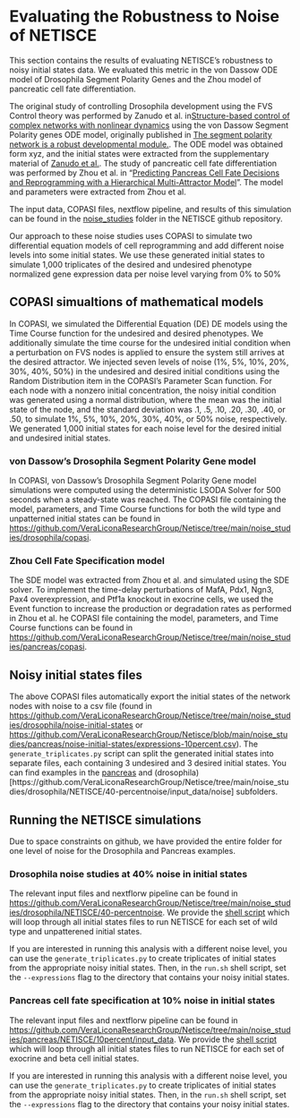 
# Evaluating the Robustness to Noise of NETISCE

This section contains the results of evaluating NETISCE's robustness to noisy initial states data. We evaluated this metric in the von Dassow ODE model of Drosophila Segment Polarity Genes and the Zhou model of pancreatic cell fate differentiation.

The original study of controlling Drosophila development using the FVS Control theory was performed by Zanudo et al. in[Structure-based control of complex networks with nonlinear dynamics](https://www.pnas.org/doi/10.1073/pnas.1617387114) using the von Dassow Segment Polarity genes ODE model, originally published in [ The segment polarity network is a robust developmental module.](https://www.nature.com/articles/35018085). The ODE model was obtained form xyz, and the initial states were extracted from the supplementary material of [Zanudo et al.](link). The study of pancreatic cell fate differentiation was performed by Zhou et al. in "[Predicting Pancreas Cell Fate Decisions and Reprogramming with a Hierarchical Multi-Attractor Model](https://journals.plos.org/plosone/article?id=10.1371/journal.pone.0014752)". The model and parameters were extracted from Zhou et al.

The input data, COPASI files, nextflow pipeline, and results of this simulation can be found in the [noise_studies](https://github.com/VeraLiconaResearchGroup/Netisce/tree/main/noise_studies) folder in the NETISCE github repository.

Our approach to these noise studies  uses COPASI to simulate two differential equation models of cell reprogramming and add different noise levels into some initial states. We use these generated initial states to simulate 1,000 triplicates of the desired and undesired phenotype normalized gene expression data per noise level varying from 0% to 50% 

## COPASI simualtions of mathematical models
In COPASI, we simulated the Differential Equation (DE) DE models using the Time Course function for the undesired and desired phenotypes. We additionally simulate the time course for the undesired initial condition when a perturbation on FVS nodes is applied to ensure the system still arrives at the desired attractor. We injected seven levels of noise (1%, 5%, 10%, 20%, 30%, 40%, 50%) in the undesired and desired initial conditions using the Random Distribution item in the COPASI’s Parameter Scan function. For each node with a nonzero initial concentration, the noisy initial condition was generated using a normal distribution, where the mean was the initial state of the node, and the standard deviation was .1, .5, .10, .20, .30, .40, or .50, to simulate 1%, 5%, 10%, 20%, 30%, 40%, or 50% noise, respectively. We generated 1,000 initial states for each noise level for the desired initial and undesired initial states.

### von Dassow’s Drosophila Segment Polarity Gene model 
In COPASI, von Dassow’s Drosophila Segment Polarity Gene model simulations were computed using the deterministic LSODA Solver for 500 seconds when a steady-state was reached. The COPASI file containing the model, parameters, and Time Course functions for both the wild type and unpatterned initial states can be found in [https://github.com/VeraLiconaResearchGroup/Netisce/tree/main/noise_studies/drosophila/copasi](https://github.com/VeraLiconaResearchGroup/Netisce/tree/main/noise_studies/drosophila/copasi).

### Zhou Cell Fate Specification model 
The SDE model was extracted from Zhou et al. and simulated using the SDE solver. To implement the time-delay perturbations of MafA, Pdx1, Ngn3, Pax4 overexpression, and Ptf1a knockout in exocrine cells, we used the Event function to increase the production or degradation rates as performed in Zhou et al. he COPASI file containing the model, parameters, and Time Course functions can be found in [https://github.com/VeraLiconaResearchGroup/Netisce/tree/main/noise_studies/pancreas/copasi](https://github.com/VeraLiconaResearchGroup/Netisce/tree/main/noise_studies/pancreas/copasi).


## Noisy initial states files
The above COPASI files automatically export the initial states of the network nodes with noise to a csv file (found in [https://github.com/VeraLiconaResearchGroup/Netisce/tree/main/noise_studies/drosophila/noise-initial-states](https://github.com/VeraLiconaResearchGroup/Netisce/tree/main/noise_studies/drosophila/noise-initial-states) or [https://github.com/VeraLiconaResearchGroup/Netisce/blob/main/noise_studies/pancreas/noise-initial-states/expressions-10percent.csv](https://github.com/VeraLiconaResearchGroup/Netisce/blob/main/noise_studies/pancreas/noise-initial-states/expressions-10percent.csv)). The `generate_triplicates.py` script can split the generated initial states into separate files, each containing 3 undesired and 3 desired initial states. You can find examples in the [pancreas](https://github.com/VeraLiconaResearchGroup/Netisce/tree/main/noise_studies/pancreas/NETISCE/10percent/input_data/noise) and (drosophila)[https://github.com/VeraLiconaResearchGroup/Netisce/tree/main/noise_studies/drosophila/NETISCE/40-percentnoise/input_data/noise] subfolders.

## Running the NETISCE simulations
Due to space constraints on github, we have provided the entire folder for one level of noise for the Drosophila and Pancreas examples. 

### Drosophila noise studies at 40% noise in initial states
The relevant input files and nextflorw pipeline can be found in [https://github.com/VeraLiconaResearchGroup/Netisce/tree/main/noise_studies/drosophila/NETISCE/40-percentnoise](https://github.com/VeraLiconaResearchGroup/Netisce/tree/main/noise_studies/drosophila/NETISCE/40-percentnoise).
We provide the [shell script](https://github.com/VeraLiconaResearchGroup/Netisce/blob/main/noise_studies/drosophila/NETISCE/40-percentnoise/run.sh) which will loop through all initial states files to run NETISCE for each set of wild type and unpatterened initial states.

If you are interested in running this analysis with a different noise level, you can use the `generate_triplicates.py` to create triplicates of initial states from the appropriate noisy initial states. Then, in the `run.sh` shell script, set the `--expressions` flag to the directory that contains your noisy initial states. 

### Pancreas cell fate specification at 10% noise in initial states
The relevant input files and nextflorw pipeline can be found in [https://github.com/VeraLiconaResearchGroup/Netisce/tree/main/noise_studies/pancreas/NETISCE/10percent/input_data](https://github.com/VeraLiconaResearchGroup/Netisce/tree/main/noise_studies/pancreas/NETISCE/10percent/input_data).
We provide the [shell script](https://github.com/VeraLiconaResearchGroup/Netisce/blob/main/noise_studies/pancreas/NETISCE/10percent/run10.sh) which will loop through all initial states files to run NETISCE for each set of exocrine and beta cell initial states.

If you are interested in running this analysis with a different noise level, you can use the `generate_triplicates.py` to create triplicates of initial states from the appropriate noisy initial states. Then, in the `run.sh` shell script, set the `--expressions` flag to the directory that contains your noisy initial states. 



<!-- ## Input Data -->
<!-- [`network.sif`](https://github.com/VeraLiconaResearchGroup/Netisce/blob/main/colorectal_cancer_validation/input_data/network.sif) contains the network structure for CRC signaling -->

<!-- [`expression.csv`](https://github.com/VeraLiconaResearchGroup/Netisce/blob/main/colorectal_cancer_validation/input_data/expression.csv) contains the initial activities for HT29 untreated cells. The columns for H29_BRAFi (MAPK inhibitor therapy resistant state) and H29_BRAFi+EGRFi (MAPK inhibitor therapy sensitive state) are copies of the HT29 column  -->

<!-- [`internal-marker-1.txt`](https://github.com/VeraLiconaResearchGroup/Netisce/blob/main/colorectal_cancer_validation/input_data/internal-marker-1.txt) contains the 3 internal marker nodes that were originally used in Park et al., to evaluate simulations. -->

<!-- [`internal-marker-apoptosis.txt`](https://github.com/VeraLiconaResearchGroup/Netisce/blob/main/colorectal_cancer_validation/input_data/internal-marker-apoptosis.txt) contains the internal marker nodes related to apoptosis used to evaluate simulations. -->

<!-- [`internal-marker-mapk.txt`](https://github.com/VeraLiconaResearchGroup/Netisce/blob/main/colorectal_cancer_validation/input_data/internal-marker-mapk.txt) contains the internal marker nodes related to mapk used to evaluate simulations. -->



<!-- [`internal-marker-proliferation.txt`](https://github.com/VeraLiconaResearchGroup/Netisce/blob/main/colorectal_cancer_validation/input_data/internal-marker-proliferation.txt) contains the internal marker nodes related to proliferation used to evaluate simulations. -->

<!-- [`samples.txt`](https://github.com/VeraLiconaResearchGroup/Netisce/blob/main/colorectal_cancer_validation/input_data/samples.txt) contains they key for NETISCE to associate certain samples to the phenotypes of untreated (HT29), resistant (HT29_BRAFi), and sensitive (HT29_BRAFiEGFRi) -->

<!-- [`mutations.csv`](https://github.com/VeraLiconaResearchGroup/Netisce/blob/main/colorectal_cancer_validation/input_data/mutations.csv) mutational profile of HT29 cells, as well as the overrides for simulating BRAFi and EGRFi. -->

<!-- ## Run the simulation -->

<!-- These simulations were run on a high performance cluster that uses a SLURM executor. If your hpc uses a different executor, please update those specifications in the `nextflow.config` file in the directory. Please see <https://www.nextflow.io/docs/latest/config.html> for more information regarding your executor. -->


<!-- For ease of reproduction, we have included all files necessary to reproduce the reported results directly in the [directory](https://github.com/VeraLiconaResearchGroup/Netisce/tree/main/colorectal_cancer_validation). We highly recommend you run this simulation on an hpc, as you will be generating files of 3Gb+. We have included the [bash file](https://github.com/VeraLiconaResearchGroup/Netisce/blob/main/colorectal_cancer_validation/run.sh) we used on our SLURM executor. -->

<!-- **Note: ** within the [`NETISCE_mutations.nf`](https://github.com/VeraLiconaResearchGroup/Netisce/blob/main/colorectal_cancer_validation/NETISCE_mutations.nf) configuration file, you will want to change the params.internal_control line if you want to use a different set of internal-marker nodes.  -->

<!-- ``` -->
<!-- #!/usr/bin/env nextflow -->

<!-- params.expressions = "$baseDir/input_data/expression.csv" -->
<!-- params.network = "$baseDir/input_data/network.sif" -->
<!-- params.samples = "$baseDir/input_data/samples.txt" -->
<!-- params.internal_control="$baseDir/input_data/internal-marker-1.txt" -->
<!-- params.mutations="$baseDir/input_data/mutations.csv" -->
<!-- params.alpha = 0.9 -->
<!-- params.undesired = 'resistant' -->
<!-- params.desired = 'sensitive' -->
<!-- params.filter ="strict" -->

<!-- ``` -->

<!-- As discussed in our paper, we filtered the perturbations using the original 3 internal-marker nodes for apoptosis, proliferation, and MAPK signaling. We further filtered perturbations on the FVS control nodes using 17 addition internal-marker nodes, related to the phenotypes of apoptosis, proliferation, and MAPK signaling. Therefore, to use a set of internal-marker nodes, please point to the correct input-data file. We created folders within the `results` folder to house the relevant internal-marker node files for each set. You may  want to do the same as to not overwrite them (or move them into a separate folder). Additionally, when you run the nextflow command, **please be sure to use the `-resume` flag so that you use the cached computations that do not need to be re-computed** -->

<!-- You can run NETISCE directly from this folder using the following command: `./nextflow run NETISC_mutations.nf -resume` -->



<!-- ## Results -->
<!-- Herein, we will focus on the results that are deposited in the [`results`](https://github.com/VeraLiconaResearchGroup/Netisce/tree/main/colorectal_cancer_validation/results) folder by NETISCE. However, each step of the nextflow pipeline produces its corresponding raw results (for example, the entire attractor state for network simulations initialized with experimental data). If you are interested in looking at those raw results, they can be found within the [`work`](https://github.com/VeraLiconaResearchGroup/Netisce/tree/main/colorectal_cancer_validation/work) folder. We provide [`workfiles.txt`](https://github.com/VeraLiconaResearchGroup/Netisce/blob/main/colorectal_cancer_validation/work/workfiles.txt) which is a guide to which folders/subfolders contain the relevant results of each step.  -->


<!-- ### General Results  -->
<!-- First, let's take a look at the results that do not depend on the internal-marker node set.  -->

<!-- #### FVS finding {-#section-id} -->

<!-- Here we focus on one of the FVSes in the network, which we call, Set 1. -->
<!-- ```{r echo=FALSE, message=FALSE, warning=FALSE} -->
<!-- fvs<-read.delim('crc/results/fvs.txt',sep=" ") -->
<!-- knitr::kable(fvs) -->
<!-- ``` -->


<!-- Set 1 contains 14 nodes. Notice that TP53 is included in the FVS. This is a mutant gene in HT29 cells. NETISCE_mutations automatically filters out mutated genes, and places the FVS without mutated genes in the `fvs-no-mutated-genes.txt` file. -->

<!-- and we remove mutated genes! -->
<!-- ```{r echo=FALSE, message=FALSE, warning=FALSE} -->
<!-- fvs_nomut<-read.delim('crc/results/fvs-no-mutated-genes.txt',sep=" ") -->
<!-- knitr::kable(fvs_nomut) -->
<!-- ``` -->


<!-- #### Attractor landscape estimation via k-means analysis {-#section-id} -->
<!-- Now, let's look at the results of k-means analysis. First, NETISCE determines the optimal number of k clusters by computing the elbow and silhouette metrics.  -->

<!-- ```{r, out.width='50%', fig.show="hold",echo = FALSE, fig.cap = 'optimal k as identified by a) the elbow and b) silhouette metrics'} -->
<!-- knitr::include_graphics("crc/results/elbow.png") -->
<!-- knitr::include_graphics("crc/results/silhouette.png") -->
<!-- ``` -->

<!-- We see that the optimal k assessed by both the elbow metric and silhouette metric was k=3. NETISCE checkes to make sure that the untreated, MAPK inihibitor therapy resistant, and MAPK inhibitor therapy sensitive attractors are all separate.  -->

<!-- We can look at those results in the `kmeans.txt` file.  -->

<!-- ```{r echo=FALSE, message=FALSE, warning=FALSE} -->
<!-- kmeans<-read.delim('crc/results/kmeans.txt',sep=" ",nrows=3) -->
<!-- knitr::kable(kmeans) -->
<!-- ``` -->

<!-- #### Pertrubations on FVS control nodes that pass criterion 1 {-#section-id} -->

<!-- With 13 FVS control nodes, NETISCE performed 1,594,323 simulations of combinations of perturbations on the FVS control nodes. The resulting attractors were classified to the clusters produced from the k-means analysis using Naive Bayes, Support Vector Machine, and Random Forest Machine Learning classification algorithms. Then, the perturbations are filtered by which of their corresponding attractors were classified to the  MAPK inhibitor therapy sensitive cluster by at least 2 of the 3 methods. These results can be found in [`crit1_perts.txt`](https://github.com/VeraLiconaResearchGroup/Netisce/blob/main/colorectal_cancer_validation/results/crit1perts.txt). Here we show the first 10 rows. -->

<!-- ```{r echo=FALSE, message=FALSE, warning=FALSE, paged.print=TRUE} -->
<!-- crit1<-read.delim('crc/results/crit1perts.txt',sep=" ",header=F) -->
<!-- print(paste0('number of perturbations that pass filtering criteria 1: ',nrow(crit1))) -->
<!-- knitr::kable(crit1[1:10,]) -->
<!-- ``` -->


<!-- ### Results using 3 internal-marker nodes -->
<!-- **The relevant files have the prefix 'original' in the github repository** -->

<!-- Our second perturbation filtering criterion identifies perturbations where, in their corresponding attractors, 90% of the steady state values for internal-marker nodes that are within the steady state expression ranges in the attractor representing MAPK inhibitor therapy sensitivity.  -->

<!-- First, let's take a  look at the steady state values of the internal-marker nodes CASP3, CCNE1, and MAPK1 in the attractors generated from the untreated HT29 with simulated BRAFi (resistant) and BRAFi+EGFRi (sensitive). The values can be found in the [`exp_internalmarkers.txt`](https://github.com/VeraLiconaResearchGroup/Netisce/blob/main/colorectal_cancer_validation/results/3-marker-nodes/exp_internalmarkers.txt) and are plotted in [`-experimental_internalmarkers.pdf`](https://github.com/VeraLiconaResearchGroup/Netisce/blob/main/colorectal_cancer_validation/results/3-marker-nodes/experimental_internalmarkers.pdf): -->


<!-- ```{r, echo = FALSE, message=FALSE, include=TRUE, fig.align='center',fig.cap = "histograms of 3 internal-marker node values",fig.pos='H'} -->

<!-- knitr::include_graphics("crc/results/3-marker-nodes/experimental_internalmarkers.png") -->

<!-- ``` -->

<!-- We see that the value of the internal-marker for the apoptosis (CASP3) is higher and the steady-state values of the internal-marker nodes for proliferation (CCNE1) and MAPK signaling (MAPK1) are lower in the MAPK inhibitor therapy sensitive associated attractor than the MAPK inhibitor therapy resistance and untreated associated attractors.  -->

<!-- Now, we can take a look at the attractors that passed filtering criterion 2. We show the first 10 rows here, but you can view the entire set in [`successful_controlnode_perturbations.txt`](https://github.com/VeraLiconaResearchGroup/Netisce/blob/main/colorectal_cancer_validation/results/3-marker-nodes/successful_controlnode_perturbations.txt) -->

<!-- ```{r echo=TRUE, message=FALSE, warning=FALSE} -->

<!-- crit2_3<-read.delim('crc/results/3-marker-nodes/successful_controlnode_perturbations.txt',sep=" ",as.is = T) -->
<!-- print(paste0('number of perturbations that pass filtering criteria 2: ',nrow(crit2_3))) -->
<!-- knitr::kable(crit2_3[1:10,])  %>% column_spec(15, bold = F, border_left = T) %>% scroll_box(width = "100%", box_css = "border: 0px;")  -->
<!-- ``` -->

<!-- We can look to see if there are any trends in the orientation of the perturbations on FVS control nodes across the perturbations that passed both filtering criteria. -->

<!-- ```{r echo=TRUE, message=FALSE, warning=FALSE, fig.align='center',fig.width=12, fig.cap="the precentage of specific perturbations on FVS control nodes in the perturbations that passed the filtering criteria"} -->
<!-- library(data.table) -->
<!-- library(ggplot2) -->
<!-- d3<-crit2_3[,c(1:13)] %>% transpose() %>% as.matrix() -->
<!-- row.names(d3)<-colnames(crit2_3[1:13]) -->
<!-- colnames(d3)<-row.names(crit2_3) -->
<!-- d3r<-reshape2::melt(d3) %>% select(-Var2) -->

<!-- #From Paul Tol: https://personal.sron.nl/~pault/ -->
<!-- Tol_muted <- c('#88CCEE', '#44AA99', '#117733', '#332288', '#DDCC77', '#999933','#CC6677', '#882255', '#AA4499', '#DDDDDD') -->

<!-- ggplot(d3r, aes(x=value)) + -->
<!--   facet_wrap(~Var1,scales = "free_x",shrink=FALSE) + -->
<!--   geom_bar(aes(y = (..count..)/ncol(d3),fill=value))  + scale_y_continuous(labels=scales::percent) + scale_fill_manual(values=Tol_muted)+ ylab("% of specified perturbation to an FVS control node across all \n combinations of perturbations that passed filtering criteria ") + xlab("node perturbation") -->
<!-- ``` -->
<!-- Here, we see that in the majority of perturbations, SRC is knocked-out. -->

<!-- The steady-state values of the internal-marker nodes for these perturbations can be found in [`pert1_internal_markers.txt`](https://github.com/VeraLiconaResearchGroup/Netisce/blob/main/colorectal_cancer_validation/results/3-marker-nodes/pert_internal_markers.txt). -->

<!-- The combination BRAFi+SRCi treatment was identified and experimentally validated by Park et al., to overcome adaptive resistance to MAPK inhibitor therapy in HT29 cells. This perturbation, pert_797158, passed both of our filtering criteria. We can plot the  steady-state values of the internal-marker nodes for HT29_BRAFi, H29_BRAFi+EGFRi, and HT29_BRAFi+SRCi using a radar plot. -->

<!-- ```{r crc-charts, out.width='50%',echo = TRUE,fig.show='hold',fig.cap = "radar charts of the steady-state values of 3 internal-marker nodes for HT29_BRAFi+SRCi"} -->
<!-- library(fmsb) -->
<!-- attr_pert<-read.delim("crc/results/3-marker-nodes/pert_internal_markers.txt",sep=" ",row.names = 1) %>% mutate(across(where(is.numeric), ~ round(., digits = 3))) -->
<!-- attr_pert <-attr_pert[c('pert_797158'),] -->
<!-- exp<-read.delim("crc/results/3-marker-nodes/exp_internalmarkers.txt",sep=" ",row.names = 1) %>% mutate(across(where(is.numeric), ~ round(., digits = 3))) -->
<!-- exp<-exp[c(2,3),] -->

<!-- d1<-rbind(exp,attr_pert)  -->

<!-- maxcol<-apply(exp, 2, max) -->
<!-- mincol<-apply(exp, 2, min) -->
<!-- d2<-rbind(maxcol,mincol, exp) -->
<!-- rownames(d2)[1:2]<- c("Max", "Min") -->
<!-- create_beautiful_radarchart(d2,color = c("#00AFBB", "#E7B800","#FC4E07"),caxislabels = seq(min(d2),max(d2),.4),title ="resistant and sensitive attractors");legend(x=0.4, y=1.4, legend =c(row.names(d2)[3:nrow(d2)]) , bty = "n", pch=20 , col=c("#00AFBB", "#E7B800","#FC4E07") , text.col = "black", cex=1, pt.cex=2) -->

<!-- # library(NMF) -->
<!-- # annot<-c("sensitive","resistant","perturbation") -->
<!-- # aheatmap(t(d1),scale="none",Rowv = NA,color = colorRampPalette(c("navy", "white", "firebrick3"))(80), annCol=annot,cellwidth = 30) -->

<!-- rownames(d1)[3]<- c("HT29_BRAFi+SRCi") -->
<!-- maxcol<-apply(d1, 2, max) -->
<!-- mincol<-apply(d1, 2, min) -->

<!-- d2<-rbind(maxcol,mincol, d1) -->
<!-- rownames(d2)[1:2]<- c("Max", "Min") -->




<!-- par(mar = c(4, 0.1, 4, 0.1)) -->
<!-- for (i in 5:nrow(d2)) { -->
<!--   create_beautiful_radarchart(d2[c(1:4, i), ],color = c("#00AFBB", "#E7B800","#FC4E07"),caxislabels = seq(round(min(d2[c(1:4, i),]),1),round(max(d2[c(1:4, i),]),1),.2),title =row.names(d2)[i]);legend(x=0.4, y=1.4, legend =c(row.names(d2)[3:nrow(d2)]) , bty = "n", pch=20 , col=c("#00AFBB", "#E7B800","#FC4E07") , text.col = "black", cex=1, pt.cex=2) -->
<!-- } -->

<!-- ``` -->


<!-- We see here that the steady state value of CASP3 in the attractor produced from the HT29_BRAFi+SRCi perturbation is within the range of attractor produced from the HT29_BRAFi+EGFRi perturbation.  -->

<!-- ### Results using apoptosis, proliferation, and MAPK signaling internal-marker nodes -->

<!-- We filtered the 52,703 perturbations using an additional 17 internal-marker nodes for the phenotypes of apoptosis, proliferation, and mapk signaling.  -->

<!-- The individual results for all three sets can be found in their respective folders on github: -->
<!-- [`apoptosis-marker-nodes`](https://github.com/VeraLiconaResearchGroup/Netisce/tree/main/colorectal_cancer_validation/results/apoptosis-marker-nodes) -->
<!-- [`mapk-marker-nodes`](https://github.com/VeraLiconaResearchGroup/Netisce/tree/main/colorectal_cancer_validation/results/mapk-marker-nodes) -->
<!-- [`proliferation-marker-nodes`](https://github.com/VeraLiconaResearchGroup/Netisce/tree/main/colorectal_cancer_validation/results/proliferation-marker-nodes) -->

<!-- ```{r message=FALSE, warning=FALSE, include=FALSE} -->
<!-- crit2_apop<-read.delim('crc/results/apoptosis-marker-nodes/successful_controlnode_perturbations.txt',sep=" ") -->

<!-- crit2_prolif<-read.delim('crc/results/proliferation-marker-nodes/successful_controlnode_perturbations.txt',sep=" ") -->

<!-- crit2_mapk<-read.delim('crc/results/mapk-marker-nodes/successful_controlnode_perturbations.txt',sep=" ") -->
<!-- print(paste0('number of perturbations that pass filtering criteria 2: ',nrow(crit2_mapk))) -->
<!-- # knitr::kable(crit2_mapk[1:10,])  %>% column_spec(15, bold = F, border_left = T) %>% scroll_box(width = "100%", box_css = "border: 0px;") -->
<!-- ``` -->

<!-- We are interested in perturbations on FVS control nodes that pass the filtering criterion for each of the three phenotypes (i.e., the 90% threshold for steady-state values is met separately for each of the sets of apoptosis, MAPK signaling, and proliferation nodes). We can plot the node perturbation trends for these perturbations. -->
<!-- ```{r all-three,fig.cap="the precentage of specific perturbations on FVS control nodes in the perturbations that passed the filtering criteria"} -->
<!-- allthree<-crit2_3[c(Reduce(intersect, list(row.names(crit2_3),row.names(crit2_apop),row.names(crit2_prolif),row.names(crit2_mapk)))),] -->
<!-- print(paste0('number of perturbations that pass filtering criteria 2: ',nrow(allthree))) -->
<!-- d4<-allthree[,c(1:13)] %>% transpose() %>% as.matrix() -->
<!-- row.names(d4)<-colnames(allthree[1:13]) -->
<!-- colnames(d4)<-row.names(allthree) -->
<!-- d4r<-reshape2::melt(d4) %>% select(-Var2) -->



<!-- ggplot(d4r, aes(x=value)) + -->
<!--   facet_wrap(~Var1,scales = "free_x",shrink=FALSE) + -->
<!--   geom_bar(aes(y = (..count..)/ncol(d4),fill=value))  + scale_y_continuous(labels=scales::percent)+ -->
<!--   theme(panel.spacing.x = unit(4, "mm")) + scale_fill_manual(values=Tol_muted) + ylab("% of specified perturbation to an FVS control node across all \n combinations of perturbations that passed filtering criteria ") + xlab("node perturbation") -->

<!-- ``` -->

<!-- For perturbations that pass the 2nd filtering criterion using internal-marker nodes for apoptosis, MAPK sigaling and proliferation, we see that in 100% of the perturbations SRC is downregulated. In the majority of of perturbations, TSC1 is upregulated, and GRB2 is downregulated. -->


<!-- The two smallest sets of perturbations that passed the filtering criteria were BRAFi+SRCi+TSC1overexpression (pert_797159) and BRAFi+SRCi+GRB2i (pert_790597). We can make radar charts for each phenotype's internal marker nodes to show that the steady-state values for the internal marker-nodes produced from these perturbations are within the gene expression range of the MAPK inhibitor therapy sensitivty assocaited attractor (HT29_BRAFi+EGFRi). -->


<!-- ```{r crc-chartsapop, out.width='50%',echo = TRUE,fig.show='hold',fig.cap = "radar charts of the steady-state values of apoptosis internal-marker nodes for HT29_BRAFi+SRCi_TSCovr and HT29_BRAFi+SRCi_GRB2i"} -->

<!-- attr_pert<-read.delim("crc/results/apoptosis-marker-nodes/pert_internal_markers.txt",sep=" ",row.names = 1) -->
<!-- attr_pert <-attr_pert[c('pert_797159','pert_790597'),] -->
<!-- exp<-read.delim("crc/results/apoptosis-marker-nodes/exp_internalmarkers.txt",sep=" ",row.names = 1) -->
<!-- exp<-exp[c(2,3),] -->

<!-- d1<-rbind(exp,attr_pert) -->
<!-- annot<-c("sensitive","resistant","perturbation","perturbation") -->
<!-- aheatmap(t(d1),scale="row",Rowv = NA,color = colorRampPalette(c("navy", "white", "firebrick3"))(80), annCol=annot,cellwidth = 30,main="apoptosis marker nodes") -->

<!-- rownames(d1)[3:4]<- c("HT29_BRAFi+SRCi+TSCovr","HT29_BRAFi+SRCi+GRB2i") -->
<!-- maxcol<-apply(d1, 2, max) -->
<!-- mincol<-apply(d1, 2, min) -->

<!-- d2<-rbind(maxcol,mincol, d1) -->
<!-- rownames(d2)[1:2]<- c("Max", "Min") -->

<!-- par(mar = c(4, 0.1, 4, 0.1)) -->
<!-- for (i in 5:nrow(d2)) { -->
<!--   create_beautiful_radarchart(d2[c(1:4, i), ],color = c("#00AFBB", "#E7B800","#FC4E07"),caxislabels = seq(round(min(d2[c(1:4, i),]),1),round(max(d2[c(1:4, i),]),1),.2),title =row.names(d2)[i]);legend(x=0.4, y=1.4, legend =c(row.names(d2)[c(3,4,i)]) , bty = "n", pch=20 , col=c("#00AFBB", "#E7B800","#FC4E07") , text.col = "black", cex=1, pt.cex=2) -->
<!-- } -->

<!-- ``` -->

<!-- ```{r crc-chartsprolif, out.width='50%',echo = TRUE,fig.show='hold',fig.cap = "radar charts of the steady-state values of proliferation internal-marker nodes for HT29_BRAFi+SRCi_TSCovr and HT29_BRAFi+SRCi_GRB2i"} -->
<!-- attr_pert<-read.delim("crc/results/proliferation-marker-nodes/pert_internal_markers.txt",sep=" ",row.names = 1) -->
<!-- attr_pert <-attr_pert[c('pert_797159','pert_790597'),] -->
<!-- exp<-read.delim("crc/results/proliferation-marker-nodes/exp_internalmarkers.txt",sep=" ",row.names = 1) -->
<!-- exp<-exp[c(2,3),] -->

<!-- d1<-rbind(exp,attr_pert) -->
<!-- annot<-c("sensitive","resistant","perturbation","perturbation") -->
<!-- aheatmap(t(d1),scale="row",Rowv = NA,color = colorRampPalette(c("navy", "white", "firebrick3"))(80), cellwidth = 30,main="proliferation marker nodes") -->

<!-- rownames(d1)[3:4]<- c("HT29_BRAFi+SRCi+TSCovr","HT29_BRAFi+SRCi+GRB2i") -->
<!-- maxcol<-apply(d1, 2, max) -->
<!-- mincol<-apply(d1, 2, min) -->

<!-- d2<-rbind(maxcol,mincol, d1) -->
<!-- rownames(d2)[1:2]<- c("Max", "Min") -->

<!-- par(mar = c(4, 0.1, 4, 0.1)) -->
<!-- for (i in 5:nrow(d2)) { -->
<!--   create_beautiful_radarchart(d2[c(1:4, i), ],color = c("#00AFBB", "#E7B800","#FC4E07"),caxislabels = seq(round(min(d2[c(1:4, i),]),1),round(max(d2[c(1:4, i),]),1),.2),title =row.names(d2)[i]);#legend(x=0.4, y=1.4, legend =c(row.names(d2)[c(3,4,i)]) , bty = "n", pch=20 , col=c("#00AFBB", "#E7B800","#FC4E07") , text.col = "black", cex=1, pt.cex=2) -->
<!-- } -->

<!-- ``` -->

<!-- ```{r crc-chartsmapk, out.width='50%',echo = TRUE,fig.show='hold',fig.cap = "radar charts of the steady-state values of MAPK signaling internal-marker nodes for HT29_BRAFi+SRCi_TSCovr and HT29_BRAFi+SRCi_GRB2i"} -->

<!-- attr_pert<-read.delim("crc/results/mapk-marker-nodes/pert_internal_markers.txt",sep=" ",row.names = 1) -->
<!-- attr_pert <-attr_pert[c('pert_797159','pert_790597'),] -->
<!-- exp<-read.delim("crc/results/mapk-marker-nodes/exp_internalmarkers.txt",sep=" ",row.names = 1) -->
<!-- exp<-exp[c(2,3),] -->

<!-- d1<-rbind(exp,attr_pert) -->
<!-- annot<-c("sensitive","resistant","perturbation","perturbation") -->
<!-- aheatmap(t(d1),scale="row",Rowv = NA,color = colorRampPalette(c("navy", "white", "firebrick3"))(80), cellwidth = 30,main="proliferation marker nodes") -->
<!-- rownames(d1)[3:4]<- c("HT29_BRAFi+SRCi+TSCovr","HT29_BRAFi+SRCi+GRB2i") -->
<!-- maxcol<-apply(d1, 2, max) -->
<!-- mincol<-apply(d1, 2, min) -->

<!-- d2<-rbind(maxcol,mincol, d1) -->
<!-- rownames(d2)[1:2]<- c("Max", "Min") -->

<!-- par(mar = c(4, 0.1, 4, 0.1)) -->
<!-- for (i in 5:nrow(d2)) { -->
<!--   create_beautiful_radarchart(d2[c(1:4, i), ],color = c("#00AFBB", "#E7B800","#FC4E07"),caxislabels = seq(round(min(d2[c(1:4, i),]),1),round(max(d2[c(1:4, i),]),1),.2),title =row.names(d2)[i]);#legend(x=0.4, y=1.4, legend =c(row.names(d2)[c(3,4,i)]) , bty = "n", pch=20 , col=c("#00AFBB", "#E7B800","#FC4E07") , text.col = "black", cex=1, pt.cex=2) -->
<!-- } -->

<!-- ``` -->


<!-- ```{r test} -->
<!-- exp<-read.delim("crc-lpm/exp_internalmarkers.txt",sep=" ",row.names = 1) -->
<!-- attr_pert<-read.delim("crc-lpm/pert_internal_markers.txt",sep=" ",row.names =1) -->
<!-- # exp<-exp[c(2,3),] -->
<!-- attr_pert <-attr_pert[c('pert_797158','pert_797159','pert_790597'),] -->
<!-- d1<-rbind(exp,attr_pert) -->
<!-- annot<-c("sensitive","resistant","perturbation","perturbation","perturbation") -->
<!-- aheatmap(t(d1),scale="row",color = colorRampPalette(c("navy", "white", "firebrick3"))(80), cellwidth = 30,main="all marker nodes -scale",file="allmaker-withunpert-scale.pdf") -->


<!-- exp<-read.delim("crc-lpm/exp_internalmarkers.txt",sep=" ",row.names = 1) -->
<!-- aheatmap(t(d1),scale="row",Rowv = NA,color = colorRampPalette(c("navy", "white", "firebrick3"))(80), cellwidth = 30,main="all marker nodes scaled",file="allmarkers-scale.pdf") -->
<!-- ``` -->
<!-- # ```{r radar-plots-for-paper, out.width='50%',echo = TRUE,fig.show='hold',fig.cap = "radar charts of the steady-state values of 7 internal-marker nodes perturbation"} -->
<!-- #  -->
<!-- #  -->
<!-- # attr_pert<-read.delim("ipsc/results/pert1_internal_markers.txt",sep=" ",row.names = 1) -->
<!-- # attr_pert <-attr_pert[c('pert_445','pert_365'),c('Oct4',"Sox2","Nanog","EpiTFs")] -->
<!-- # exp<-read.delim("ipsc/results/original-exp_internalmarkers.txt",sep=" ",row.names = 1) -->
<!-- # EpiSC_avg<-colMeans(exp[4:6,]) -->
<!-- # ESC_avg<-colMeans(exp[1:3,]) -->
<!-- #  -->
<!-- # d1<-rbind(EpiSC_avg,ESC_avg,attr_pert) -->
<!-- # rownames(d1)[1:4]<- c("EpiSC", "ESC","Nanog overexpression","Klf4 overexpression") -->
<!-- # maxcol<-apply(d1, 2, max) -->
<!-- # mincol<-apply(d1, 2, min) -->
<!-- #  -->
<!-- # d2<-rbind(maxcol,mincol, d1) -->
<!-- # rownames(d2)[1:2]<- c("Max", "Min") -->
<!-- #  -->
<!-- # par(mar = c(4, 0.1, 4, 0.1)) -->
<!-- #  -->
<!-- #  -->
<!-- # for (i in 5:nrow(d2)) { -->
<!-- #   create_beautiful_radarchart(d2[c(1:4, i), ],color = c("#00AFBB", "#E7B800","#FC4E07"),caxislabels = seq(round(min(d2[c(1:4, i),]),1),round(max(d2[c(1:4, i),]),1),.2),title =row.names(d2)[i]);legend(x=0.4, y=1.4, legend =c("average EpiSC","average ESC",row.names(d2)[i]) , bty = "n", pch=20 , col=c("#00AFBB", "#E7B800","#FC4E07") , text.col = "black", cex=1, pt.cex=2) -->
<!-- # } -->
<!-- # ``` -->
<!-- #  -->
<!-- #  -->
<!-- # ```{r radar-plots-for-paper2, out.width='33%',echo = TRUE,fig.show='hold',fig.cap = "radar charts of the steady-state values of 7 internal-marker nodes perturbation"} -->
<!-- #  -->
<!-- #  -->
<!-- # attr_pert<-read.delim("ipsc/results/pert1_internal_markers.txt",sep=" ",row.names = 1) -->
<!-- # attr_pert <-attr_pert[c('pert_445','pert_365','pert_446'),] -->
<!-- # exp<-read.delim("ipsc/results/original-exp_internalmarkers.txt",sep=" ",row.names = 1) -->
<!-- # EpiSC_avg<-colMeans(exp[4:6,]) -->
<!-- # ESC_avg<-colMeans(exp[1:3,]) -->
<!-- #  -->
<!-- # d1<-rbind(EpiSC_avg,ESC_avg,attr_pert) -->
<!-- # rownames(d1)[1:5]<- c("EpiSC", "ESC","Nanog overexpression","Klf4 overexpression","Nanog+Klf4 overexpression") -->
<!-- # maxcol<-apply(d1, 2, max) -->
<!-- # mincol<-apply(d1, 2, min) -->
<!-- #  -->
<!-- # d2<-rbind(maxcol,mincol, d1) -->
<!-- # rownames(d2)[1:2]<- c("Max", "Min") -->
<!-- #  -->
<!-- # par(mar = c(4, 0.1, 4, 0.1)) -->
<!-- #  -->
<!-- #  -->
<!-- # for (i in 5:nrow(d2)) { -->
<!-- #   create_beautiful_radarchart(d2[c(1:4, i), ],color = c("#00AFBB", "#E7B800","#FC4E07"),caxislabels = seq(round(min(d2[c(1:4, i),]),1),round(max(d2[c(1:4, i),]),1),.2),title =row.names(d2)[i]);legend(x=0.4, y=1.4, legend =c("average EpiSC","average ESC",row.names(d2)[i]) , bty = "n", pch=20 , col=c("#00AFBB", "#E7B800","#FC4E07") , text.col = "black", cex=.8, pt.cex=1.8) -->
<!-- # } -->
<!-- # ``` -->




